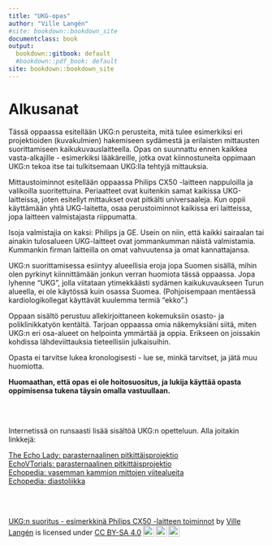 ```yaml
---
title: "UKG-opas"
author: "Ville Langén"
#site: bookdown::bookdown_site
documentclass: book
output:
  bookdown::gitbook: default
  #bookdown::pdf_book: default
site: bookdown::bookdown_site
---
```



# Alkusanat

Tässä oppaassa esitellään UKG:n perusteita, mitä tulee esimerkiksi eri projektioiden (kuvakulmien) hakemiseen sydämestä ja erilaisten mittausten suorittamiseen kaikukuvauslaitteella. Opas on suunnattu ennen kaikkea vasta-alkajille - esimerkiksi lääkäreille, jotka ovat kiinnostuneita oppimaan UKG:n tekoa itse tai tulkitsemaan UKG:lla tehtyjä mittauksia.

Mittaustoiminnot esitellään oppaassa Philips CX50 -laitteen nappuloilla ja valikoilla suoritettuina. Periaatteet ovat kuitenkin samat kaikissa UKG-laitteissa, joten esitellyt mittaukset ovat pitkälti universaaleja. Kun oppii käyttämään yhtä UKG-laitetta, osaa perustoiminnot kaikissa eri laitteissa, jopa laitteen valmistajasta riippumatta.

Isoja valmistajia on kaksi: Philips ja GE. Usein on niin, että kaikki sairaalan tai ainakin tulosalueen UKG-laitteet ovat jommankumman näistä valmistamia. Kummankin firman laitteilla on omat vahvuutensa ja omat kannattajansa.

UKG:n suorittamisessa esiintyy alueellisia eroja jopa Suomen sisällä, mihin olen pyrkinyt kiinnittämään jonkun verran huomiota tässä oppaassa. Jopa lyhenne "UKG", jolla viitataan ytimekkäästi sydämen kaikukuvaukseen Turun alueella, ei ole käytössä kuin osassa Suomea. (Pohjoisempaan mentäessä kardiologikollegat käyttävät kuulemma termiä "ekko".)

Oppaan sisältö perustuu allekirjoittaneen kokemuksiin osasto- ja poliklinikkatyön kentältä. Tarjoan oppaassa omia näkemyksiäni siitä, miten UKG:n eri osa-alueet on helpointa ymmärtää ja oppia. Erikseen on joissakin kohdissa lähdeviittauksia tieteellisiin julkaisuihin.

Opasta ei tarvitse lukea kronologisesti - lue se, minkä tarvitset, ja jätä muu huomiotta.

**Huomaathan, että opas ei ole hoitosuositus, ja lukija käyttää opasta oppimisensa tukena täysin omalla vastuullaan.**

<br/>
<br/>


Internetissä on runsaasti lisää sisältöä UKG:n opetteluun. Alla joitakin linkkejä:

[The Echo Lady: parasternaalinen pitkittäisprojektio](https://www.youtube.com/watch?v=8uLaxH8mSew) <br/>
[EchoVTorials: parasternaalinen pitkittäisprojektio](https://www.youtube.com/watch?v=aXworpaecjM) <br/>
[Echopedia: vasemman kammion mittojen viitealueita](https://www.echopedia.org/index.php?title=Left_Ventricular_Dimensions) <br/>
[Echopedia: diastoliikka](https://www.echopedia.org/index.php?title=Diastolic_Function)

<br/>
<br/>
<p xmlns:cc="http://creativecommons.org/ns#" xmlns:dct="http://purl.org/dc/terms/"><a property="dct:title" rel="cc:attributionURL" href="https://vldesign.kapsi.fi/echo/">UKG:n suoritus - esimerkkinä Philips CX50 -laitteen toiminnot</a> by <a rel="cc:attributionURL dct:creator" property="cc:attributionName" href="http://www.linkedin.com/in/ville-langen">Ville Langén</a> is licensed under <a href="http://creativecommons.org/licenses/by-sa/4.0/?ref=chooser-v1" target="_blank" rel="license noopener noreferrer" style="display:inline-block;">CC BY-SA 4.0<img style="height:22px!important;margin-left:3px;vertical-align:text-bottom;" src="https://mirrors.creativecommons.org/presskit/icons/cc.svg?ref=chooser-v1"><img style="height:22px!important;margin-left:3px;vertical-align:text-bottom;" src="https://mirrors.creativecommons.org/presskit/icons/by.svg?ref=chooser-v1"><img style="height:22px!important;margin-left:3px;vertical-align:text-bottom;" src="https://mirrors.creativecommons.org/presskit/icons/sa.svg?ref=chooser-v1"></a></p>